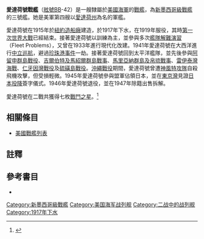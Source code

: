 {{主條目消歧義|注意：'''愛達荷號戰艦'''也可指[[密西西比級戰艦|密西西比級戰艦]]的'''[[愛達荷號戰艦_(BB-24)|愛達荷號戰艦 (BB-24)]]'''。}}
{{noteTA
|G1=Military
|G2=Shipname
|G3=Aero
|G4=地名
}}
{{軍艦模板
|名稱= 愛達荷 [[File:Flag_of_the_United_States.svg|30px]]<br />USS Idaho BB-42
|圖片= [[File:USS_Idaho_BB-42.jpg|280px]]
|照片說明=愛達荷號在[[冰島|冰島]]停泊。攝於1941年。
|艦種= [[戰艦|戰艦]]
|艦級= [[新墨西哥級戰艦|新墨西哥級]]
|製造= [[紐約造船廠|紐約造船廠]]
|動工= 1915年1月20日
|下水= 1917年6月30日
|服役= 1919年3月24日
|退役= 1946年7月3日
|結局= 1947年11月24日出售拆解
|除籍= 1947年9月16日
|標準= 設計：32,000噸
|滿載= 設計：33,000噸
|長度= 整體：624呎6吋<br />水線：600呎
|闊度= 水線：95呎2.5吋 
|吃水= 30呎
|極速= 21節<br />試航：21.08節
|鍋爐= 12座
|出力= 設計：32,000軸馬力<br />試航：31,197軸馬力
|續航= 8,000海哩/10節
|乘員= 58名軍官<br />1,026名水兵
|裝甲= 艦側：13.5吋至8吋<br />裝甲甲板：70至180磅<br/>艦炮：18吋至5吋<br />炮座：13吋至4.5吋<br />指揮塔：16吋至4吋<br />煙道：9吋<br />隔艙：13.5吋至8吋
|裝備= 主炮：4門[[14吋50倍徑艦炮|14吋/51三聯裝火炮]]<br />防空炮：4門3吋/50火炮<br />2座魚雷發射管
|其它=模版參考來源：<ref>{{Harvnb|Friedman|1985|pp=442-443}}新墨西哥級配置，數據僅以設計及建造時為準。</ref>
}}

'''愛達荷號戰艦'''（[[美國海軍艦體編號|舷號]]BB-42）是一艘隸屬於[[美國海軍|美國海軍]]的[[戰艦|戰艦]]，為[[新墨西哥級戰艦|新墨西哥級戰艦]]的三號艦。她是美軍第四艘以[[愛達荷州|愛達荷州]]為名的軍艦。

愛達荷號在1915年於[[紐約造船廠|紐約造船廠]]建造，於1917年下水，在1919年服役，其時[[第一次世界大戰|第一次世界大戰]]已經結束。接著愛達荷號以訓練為主，並參與多次[[艦隊解難演習|艦隊解難演習]]（Fleet Problems），又曾在1933年進行現代化改建。1941年愛達荷號在大西洋進行[[中立巡航|中立巡航]]，避過[[珍珠港事件|珍珠港事件]]一劫。接著愛達荷號回到太平洋艦隊，並先後參與[[阿留申群島戰役|阿留申群島戰役]]、[[吉爾伯特及馬紹爾群島戰事|吉爾伯特及馬紹爾群島戰事]]、[[馬里亞納群島及帛琉戰事|馬里亞納群島及帛琉戰事]]、[[雷伊泰灣海戰|雷伊泰灣海戰]]、[[仁牙因灣戰役|仁牙因灣戰役]]及[[硫磺島戰役|硫磺島戰役]]。[[沖繩戰役|沖繩戰役]]期間，愛達荷號曾遭[[神風特攻隊|神風特攻隊]]自殺飛機攻擊，但受損輕微。1945年愛達荷號參與盟軍佔領日本，並在[[東京灣|東京灣]]見證[[日本投降|日本投降]]簽字儀式。1946年愛達荷號退役，並在1947年除籍出售拆解。

愛達荷號在二戰共獲得七枚[[戰鬥之星|戰鬥之星]]。<ref>{{Cite web |url=http://www.hazegray.org/danfs/battlesh/bb42.htm |title=美國海軍軍艦字典（DANFS）簡介 |accessdate=2012-07-19 |archive-date=2012-05-09 |archive-url=https://web.archive.org/web/20120509163059/http://www.hazegray.org/danfs/battlesh/bb42.htm |dead-url=no }}</ref>

== 相關條目 ==
* [[美國戰艦列表|美國戰艦列表]]

== 註釋 ==
{{reflist}}

== 參考書目 ==
{{Commonscat|USS Idaho (BB-42)}}
{{海军主题}}

* {{Citation
|last = Friedman
|first = Norman
|year = 1985
|title = U.S. Battleships: An Illustrated Design History
|language = en
|publication-place = Annapolis, Maryland
|publisher = Naval Institute Press
|isbn = 0-87021-715-1}}

{{DEFAULTSORT:Idaho}}
{{新墨西哥級戰艦}}
{{美國戰艦}}

[[Category:新墨西哥級戰艦|Category:新墨西哥級戰艦]]
[[Category:美国海军战列舰|Category:美国海军战列舰]]
[[Category:二战中的战列舰|Category:二战中的战列舰]]
[[Category:1917年下水|Category:1917年下水]]